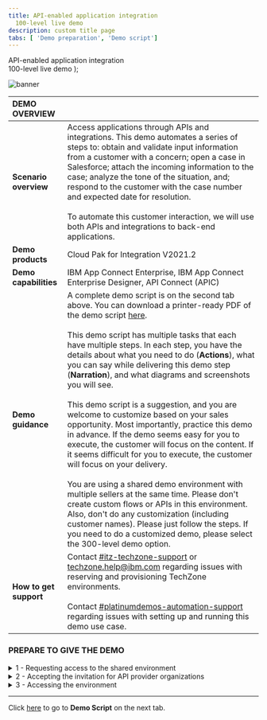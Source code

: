 ```yaml
---
title: API-enabled application integration
  100-level live demo
description: custom title page
tabs: [ 'Demo preparation', 'Demo script']
---
```


  <span>
    API-enabled application integration <br /> 100-level live demo
  </span>
);

![banner](./images/100-INT-API-enabled-Prep-GitHub-banner-short.jpg)

<span id="place1"></span>

| DEMO OVERVIEW | |
| :--- | :--- |
| **Scenario overview** | Access applications through APIs and integrations. This demo automates a series of steps to: obtain and validate input information from a customer with a concern; open a case in Salesforce; attach the incoming information to the case; analyze the tone of the situation, and; respond to the customer with the case number and expected date for resolution.<br/><br/>To automate this customer interaction, we will use both APIs and integrations to back-end applications. |
| **Demo products** | Cloud Pak for Integration V2021.2 |
| **Demo capabilities** | IBM App Connect Enterprise, IBM App Connect Enterprise Designer, API Connect (APIC) |
| **Demo guidance** | A complete demo script is on the second tab above. You can download a printer-ready PDF of the demo script <a href="./100-Integration-Demo-Script.pdf" target="_blank" rel="noreferrer">here</a>. <br/><br/> This demo script has multiple tasks that each have multiple steps. In each step, you have the details about what you need to do (**Actions**), what you can say while delivering this demo step (**Narration**), and what diagrams and screenshots you will see.<br/><br/> This demo script is a suggestion, and you are welcome to customize based on your sales opportunity. Most importantly, practice this demo in advance. If the demo seems easy for you to execute, the customer will focus on the content. If it seems difficult for you to execute, the customer will focus on your delivery. <br/><br/> You are using a shared demo environment with multiple sellers at the same time. Please don't create custom flows or APIs in this environment. Also, don't do any customization (including customer names). Please just follow the steps. If you need to do a customized demo, please select the 300-level demo option. |
| **How to get support** | Contact <a href="https://ibm-cloud.slack.com/archives/C0124J683GW" target="_blank" rel="noreferrer">#itz-techzone-support</a> or <a href="mailto:techzone.help@ibm.com">techzone.help@ibm.com</a> regarding issues with reserving and provisioning TechZone environments. <br/><br/> Contact <a href="https://ibm-cloud.slack.com/archives/C0216F39ACU" target="_blank" rel="noreferrer">#platinumdemos-automation-support</a> regarding issues with setting up and running this demo use case. |

### **PREPARE TO GIVE THE DEMO**

<details>

<summary>1 - Requesting access to the shared environment</summary>
<br/>

| **1.1** | **Accessing the Cloud Pak Outcomes collection** |
| :--- | :--- |
| **Action** &nbsp; 1.1.1 | Access the <a href="https://techzone.ibm.com/my/reservations/create/610af4dfcdbe520017f00ac7" target="_blank" rel="noreferrer">Cloud Pak for Integration - Outcomes</a> page on IBM Asset Repo, and log in using your IBM credentials. &nbsp; &nbsp; &nbsp; &nbsp; &nbsp; &nbsp; &nbsp; &nbsp; &nbsp; &nbsp; &nbsp; &nbsp; &nbsp; &nbsp; &nbsp; &nbsp; &nbsp; &nbsp; &nbsp; &nbsp; &nbsp; &nbsp; &nbsp; &nbsp; &nbsp; &nbsp; &nbsp; &nbsp; &nbsp; &nbsp; &nbsp; &nbsp; &nbsp; &nbsp; &nbsp; &nbsp; &nbsp; &nbsp; &nbsp; &nbsp; &nbsp; &nbsp; &nbsp; &nbsp; &nbsp; &nbsp; &nbsp; &nbsp; &nbsp; &nbsp; &nbsp; &nbsp; &nbsp; &nbsp; &nbsp; &nbsp; &nbsp; &nbsp; &nbsp; &nbsp; &nbsp; |

<br/>

| **1.2** | **Defining the details of your ROKS reservation** |
| :--- | :--- |
| **Action** &nbsp; 1.2.1 | Select your **Reservation type**. &nbsp; &nbsp; &nbsp; &nbsp; &nbsp; &nbsp; &nbsp; &nbsp; <br/><br/> <img src="https://raw.githubusercontent.com/ibm-garage-tsa/platinum-demos/master/src/pages/100-integration/images/outcomes-reservation-type.png" width="800" />|
| **Action** &nbsp; 1.2.2 | Follow the **Create a reservation** form to define the details of your ROKS Reservation. &nbsp; &nbsp; &nbsp; &nbsp; &nbsp; &nbsp; &nbsp; &nbsp; &nbsp; &nbsp; &nbsp; &nbsp; &nbsp; &nbsp; &nbsp; &nbsp; &nbsp; &nbsp; &nbsp; &nbsp; &nbsp; &nbsp; &nbsp; &nbsp; &nbsp; &nbsp; &nbsp; &nbsp; &nbsp; &nbsp; &nbsp; &nbsp; &nbsp; &nbsp; &nbsp; &nbsp; &nbsp; &nbsp; &nbsp; &nbsp; &nbsp; &nbsp; &nbsp; &nbsp; &nbsp; &nbsp; &nbsp; &nbsp; &nbsp; &nbsp; &nbsp; &nbsp; &nbsp; &nbsp; &nbsp; &nbsp; &nbsp; &nbsp; &nbsp; &nbsp; &nbsp; &nbsp; &nbsp; &nbsp; &nbsp; &nbsp; &nbsp; &nbsp; &nbsp; &nbsp; &nbsp; &nbsp; &nbsp; &nbsp; &nbsp; &nbsp; &nbsp; &nbsp; &nbsp; &nbsp; &nbsp; &nbsp; &nbsp; &nbsp; &nbsp; &nbsp; &nbsp; &nbsp; &nbsp; &nbsp; <br/><br/> <img src="https://raw.githubusercontent.com/ibm-garage-tsa/platinum-demos/master/src/pages/100-integration/images/outcomes-create-reservation.png" width="800" /> |
| **Action** &nbsp; 1.2.3 | After a few seconds, your Cloud Pak for Integration Outcomes Demonstration is ready. <br/><br/> <img src="https://raw.githubusercontent.com/ibm-garage-tsa/platinum-demos/master/src/pages/100-integration/images/outcomes-ready.png" width="800" /> |

**[Go to top](#place1)**

</details>

<details>

<summary>2 - Accepting the invitation for API provider organizations</summary>

<br/>

**Note**: There is a known issue with Firefox when trying to access the API. For the best user experience, we recommend that you use the latest version of Safari or Chrome.

<br/>

| **2.1** | **Copy login and password** |
| :--- | :--- |
| **Action** &nbsp; 2.1.1 | Check your email. You should have received two emails, one from IBM Technology Zone and the second one from the APIC Administrator. Let's start with the email from **IBM Technology Zone**. In this email, you should have the environment URL, login, and password. Copy the **login** and **password**. <br/><br/> <img src="https://raw.githubusercontent.com/ibm-garage-tsa/platinum-demos/master/src/pages/100-integration/images/outcomes-email.png" width="800" /> |

| **2.2** | **Access the demo API provider organization** |
| :--- | :--- |
| **Action** &nbsp; 2.2.1 | As part of the demo, you will need to access the Demo API provider organization in IBM API Connect. Open the email from the **APIC Administrator**, and click the link to accept the invitation. <br/><br/> <img src="https://raw.githubusercontent.com/ibm-garage-tsa/platinum-demos/master/src/pages/100-integration/images/api-org-invitation.png" width="800" />  |

| **2.3** | **Log in to present demo** |
| :--- | :--- |
| **Action** &nbsp; 2.3.1 | Select the **openldap Outcomes** authentication type. &nbsp; &nbsp; &nbsp; &nbsp; &nbsp; &nbsp; &nbsp; &nbsp; &nbsp; &nbsp; &nbsp; &nbsp; &nbsp; &nbsp; &nbsp; &nbsp; &nbsp; &nbsp; &nbsp; &nbsp; &nbsp; &nbsp; &nbsp; &nbsp; &nbsp; &nbsp; &nbsp; &nbsp; &nbsp; &nbsp; &nbsp; &nbsp; &nbsp; &nbsp; &nbsp; &nbsp; &nbsp; &nbsp; &nbsp; &nbsp; &nbsp; &nbsp; &nbsp; &nbsp; &nbsp; &nbsp; &nbsp; &nbsp; &nbsp; &nbsp; &nbsp; &nbsp; &nbsp; &nbsp; &nbsp; &nbsp; &nbsp; &nbsp; &nbsp; &nbsp; &nbsp; &nbsp; &nbsp; &nbsp; &nbsp; &nbsp; &nbsp; &nbsp; &nbsp; &nbsp; &nbsp; &nbsp; &nbsp; &nbsp; &nbsp; &nbsp; &nbsp; &nbsp; &nbsp; &nbsp; &nbsp; &nbsp; &nbsp; &nbsp; &nbsp; &nbsp; &nbsp; &nbsp; &nbsp; &nbsp; &nbsp; &nbsp; &nbsp; &nbsp; &nbsp; &nbsp; &nbsp; &nbsp; &nbsp; &nbsp; &nbsp; &nbsp; &nbsp; &nbsp; &nbsp; &nbsp; &nbsp; &nbsp; &nbsp; &nbsp; &nbsp; &nbsp; &nbsp; &nbsp; &nbsp; &nbsp; &nbsp; &nbsp; &nbsp; &nbsp; &nbsp; &nbsp; &nbsp; &nbsp; &nbsp; &nbsp; &nbsp; &nbsp; &nbsp; <br/><br/> <img src="https://raw.githubusercontent.com/ibm-garage-tsa/platinum-demos/master/src/pages/100-integration/images/100-preparation-2-3-1.png" width="800" />  |
| **Action** &nbsp; 2.3.2 | Log in using the **username** and **password**. &nbsp; &nbsp; &nbsp; &nbsp; &nbsp; &nbsp; &nbsp; &nbsp; &nbsp; &nbsp; &nbsp; &nbsp; &nbsp; &nbsp; &nbsp; &nbsp; &nbsp; &nbsp; &nbsp; &nbsp; &nbsp; &nbsp; &nbsp; &nbsp; &nbsp; &nbsp; &nbsp; &nbsp; &nbsp; &nbsp; &nbsp; &nbsp; &nbsp; &nbsp; &nbsp; &nbsp; &nbsp; &nbsp; &nbsp; &nbsp; &nbsp; &nbsp; &nbsp; &nbsp; &nbsp; &nbsp; &nbsp; &nbsp; &nbsp; &nbsp; &nbsp; &nbsp; &nbsp; &nbsp; &nbsp; &nbsp; &nbsp; &nbsp; &nbsp; &nbsp; &nbsp; &nbsp; &nbsp; &nbsp; &nbsp; &nbsp; &nbsp; &nbsp; &nbsp; &nbsp; &nbsp; &nbsp; &nbsp; &nbsp; &nbsp; &nbsp; &nbsp; &nbsp; &nbsp; &nbsp; &nbsp; &nbsp; &nbsp; <br/><br/> <img src="https://raw.githubusercontent.com/ibm-garage-tsa/platinum-demos/master/src/pages/100-integration/images/apic-login.png" width="800" /> |
| **Action** &nbsp; 2.3.3 | Now you should see a **Registration completed successfully** screen. You are ready to present the demo! &nbsp; &nbsp; &nbsp; &nbsp; &nbsp; &nbsp; &nbsp; &nbsp; &nbsp; &nbsp; &nbsp; &nbsp; &nbsp; &nbsp; &nbsp; &nbsp; &nbsp; &nbsp; &nbsp; &nbsp; &nbsp; &nbsp; &nbsp; &nbsp; &nbsp; &nbsp; &nbsp; &nbsp; &nbsp; &nbsp; &nbsp; &nbsp; &nbsp; &nbsp; &nbsp; &nbsp; &nbsp; &nbsp; &nbsp; &nbsp; &nbsp; &nbsp; &nbsp; &nbsp; &nbsp; &nbsp; &nbsp; &nbsp; &nbsp; &nbsp; &nbsp; &nbsp; &nbsp; &nbsp; &nbsp; &nbsp; &nbsp; &nbsp; &nbsp; &nbsp; &nbsp; &nbsp; &nbsp; &nbsp; &nbsp; &nbsp; &nbsp; &nbsp; &nbsp; &nbsp; &nbsp; &nbsp; &nbsp; &nbsp; &nbsp; &nbsp; &nbsp; &nbsp; &nbsp; &nbsp; &nbsp; &nbsp; &nbsp; &nbsp; <br/><br/> <img src="https://raw.githubusercontent.com/ibm-garage-tsa/platinum-demos/master/src/pages/100-integration/images/apic-registration.png" width="800" />  |

**[Go to top](#place1)**

</details>

<details>

<summary>3 - Accessing the environment</summary>
<br/>

| **3.1** | **Receive and review emails** |
| :--- | :---  |
| **Action** &nbsp; 3.1.1 | When you need to access your demo environment, use the URL, login, and password provided in the email from IBM Technology Zone. **Note**: Take note of these as you will use them multiple times during the demo. <br/><br/> <img src="https://raw.githubusercontent.com/ibm-garage-tsa/platinum-demos/master/src/pages/100-integration/images/outcomes-email.png" width="800" />  |
| **Action** &nbsp; 3.1.2 | Open the **URL**.<br/> |

| **3.2** | **Log in to Enterprise LDAP** &nbsp; &nbsp; &nbsp; &nbsp; &nbsp; &nbsp; &nbsp; &nbsp; &nbsp; &nbsp; &nbsp; &nbsp; &nbsp; &nbsp; &nbsp; &nbsp; &nbsp; &nbsp; &nbsp; &nbsp; &nbsp; &nbsp; &nbsp; &nbsp; &nbsp; &nbsp; &nbsp; &nbsp; &nbsp; &nbsp; &nbsp; &nbsp; &nbsp; &nbsp; &nbsp; &nbsp; &nbsp; &nbsp; &nbsp; &nbsp; &nbsp; &nbsp; &nbsp; &nbsp; &nbsp; &nbsp; &nbsp; &nbsp; &nbsp; &nbsp; &nbsp; &nbsp; &nbsp; &nbsp; &nbsp; &nbsp; &nbsp; &nbsp; &nbsp; &nbsp; &nbsp; &nbsp; &nbsp; &nbsp; &nbsp; &nbsp; &nbsp; &nbsp; &nbsp; &nbsp; &nbsp; &nbsp; &nbsp; &nbsp; &nbsp; &nbsp; &nbsp; &nbsp; &nbsp; &nbsp; &nbsp; &nbsp; &nbsp; &nbsp; &nbsp; &nbsp; &nbsp; &nbsp; &nbsp; &nbsp; &nbsp; &nbsp; &nbsp; &nbsp; &nbsp; &nbsp; &nbsp; &nbsp; &nbsp; &nbsp; &nbsp; &nbsp; &nbsp; &nbsp; &nbsp; &nbsp; &nbsp; &nbsp; &nbsp; &nbsp; &nbsp; &nbsp; &nbsp; &nbsp; &nbsp; &nbsp; &nbsp; &nbsp; &nbsp; &nbsp; &nbsp; &nbsp; &nbsp; &nbsp; &nbsp; &nbsp; &nbsp; &nbsp; &nbsp; &nbsp; &nbsp; &nbsp; &nbsp; &nbsp; &nbsp; &nbsp; &nbsp; &nbsp; &nbsp; &nbsp; &nbsp; &nbsp; &nbsp; &nbsp; &nbsp; &nbsp; &nbsp; &nbsp; &nbsp; &nbsp; &nbsp; &nbsp; &nbsp; &nbsp; &nbsp; &nbsp; &nbsp; &nbsp; &nbsp; &nbsp; |
| :--- | :--- |
| **Action** &nbsp; 3.2.1 | If necessary, accept the risks. On the *Log in* page, click on the **Enterprise LDAP** link. <br/><br/> <img src="https://raw.githubusercontent.com/ibm-garage-tsa/platinum-demos/master/src/pages/100-integration/images/100-preparation-3-2-1.png" width="800" />  |
| **Action** &nbsp; 3.2.2 | Log in using the username and password that you received in your email. <br/><br/> <img src="https://raw.githubusercontent.com/ibm-garage-tsa/platinum-demos/master/src/pages/100-integration/images/100-preparation-3-2-2.png" width="800" /> |

**[Go to top](#place1)**

</details>

***

Click [here](/100-integration/demo-script) to go to **Demo Script** on the next tab.
